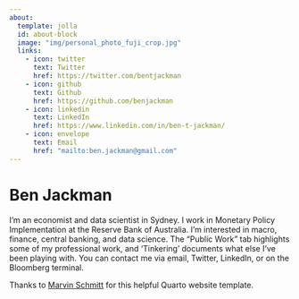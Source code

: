 ```yaml
---
about:
  template: jolla
  id: about-block
  image: "img/personal_photo_fuji_crop.jpg"
  links:
    - icon: twitter
      text: Twitter
      href: https://twitter.com/bentjackman
    - icon: github
      text: Github
      href: https://github.com/benjackman
    - icon: linkedin
      text: LinkedIn
      href: https://www.linkedin.com/in/ben-t-jackman/
    - icon: envelope
      text: Email
      href: "mailto:ben.jackman@gmail.com"  
---
```


::: {#about-block}
:::

# Ben Jackman

I'm an economist and data scientist in Sydney. I work in Monetary Policy Implementation at the Reserve Bank of Australia. I'm interested in macro, finance, central banking, and data science. The "Public Work" tab highlights some of my  professional work, and 'Tinkering' documents what else I've been playing with. You can contact me via email, Twitter, LinkedIn, or on the Bloomberg terminal.

Thanks to [Marvin Schmitt](https://www.marvinschmitt.com/) for this helpful Quarto website template.

